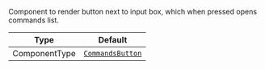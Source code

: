 Component to render button next to input box, which when pressed opens commands list.

| Type          | Default                                                                         |
| ------------- | ------------------------------------------------------------------------------- |
| ComponentType | [`CommandsButton`](../../../../ui-components/message-input/commands-button.mdx) |
